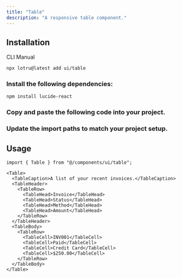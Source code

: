 ```yaml
---
title: "Table"
description: "A responsive table component."
---
```


<ComponentPreview id="examples/table-01" />

## Installation

<Tabs defaultValue="cli">

<TabsList>
  <TabsTrigger value="cli">CLI</TabsTrigger>
  <TabsTrigger value="manual">Manual</TabsTrigger>
  <TabsIndicator />
</TabsList>

<TabsContent value="cli">

```bash
npx lotru@latest add ui/table
```

</TabsContent>

<TabsContent value="manual">

<Steps>

### Install the following dependencies:

```bash
npm install lucide-react
```

### Copy and paste the following code into your project.

<ComponentSource id="ui/table" />

### Update the import paths to match your project setup.

</Steps>

</TabsContent>

</Tabs>

## Usage

```tsx
import { Table } from "@/components/ui/table";
```

```tsx
<Table>
  <TableCaption>A list of your recent invoices.</TableCaption>
  <TableHeader>
    <TableRow>
      <TableHead>Invoice</TableHead>
      <TableHead>Status</TableHead>
      <TableHead>Method</TableHead>
      <TableHead>Amount</TableHead>
    </TableRow>
  </TableHeader>
  <TableBody>
    <TableRow>
      <TableCell>INV001</TableCell>
      <TableCell>Paid</TableCell>
      <TableCell>Credit Card</TableCell>
      <TableCell>$250.00</TableCell>
    </TableRow>
  </TableBody>
</Table>
```
